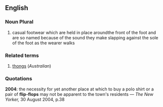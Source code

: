 ==English==
===Noun Plural===
#casual footwear which are held in place aroundthe front of the foot and are so named because of the sound they make slapping against the sole of the foot as the wearer walks
===Related terms===
#[[thongs]] (''Australian'')
===Quotations===
'''2004''': the necessity for yet another place at which to buy a polo shirt or a pair of '''flip-flops''' may not be apparent to the town's residents &mdash; ''The New Yorker,'' 30 August 2004, p.38